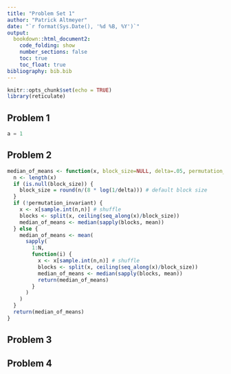 ```yaml
---
title: "Problem Set 1"
author: "Patrick Altmeyer"
date: "`r format(Sys.Date(), '%d %B, %Y')`"
output: 
  bookdown::html_document2:
    code_folding: show
    number_sections: false
    toc: true
    toc_float: true
bibliography: bib.bib
---
```


```r
knitr::opts_chunk$set(echo = TRUE)
library(reticulate)
```

## Problem 1

```python
a = 1
```


## Problem 2

```r
median_of_means <- function(x, block_size=NULL, delta=.05, permutation_invariant=F, N=1000) {
  n <- length(x)
  if (is.null(block_size)) {
    block_size = round(n/(8 * log(1/delta))) # default block size
  }
  if (!permutation_invariant) {
    x <- x[sample.int(n,n)] # shuffle
    blocks <- split(x, ceiling(seq_along(x)/block_size))
    median_of_means <- median(sapply(blocks, mean))
  } else {
    median_of_means <- mean(
      sapply(
        1:N, 
        function(i) {
          x <- x[sample.int(n,n)] # shuffle
          blocks <- split(x, ceiling(seq_along(x)/block_size))
          median_of_means <- median(sapply(blocks, mean))
          return(median_of_means)
        }
      )
    )
  }
  return(median_of_means)
}


```


## Problem 3

## Problem 4
